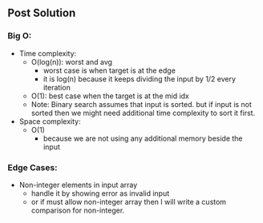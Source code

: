 ## Post Solution

### Big O:

- Time complexity:
  - O(log(n)): worst and avg
    - worst case is when target is at the edge
    - it is log(n) because it keeps dividing the input by 1/2 every iteration
  - O(1): best case when the target is at the mid idx
  - Note: Binary search assumes that input is sorted. but if input is not sorted then we might need additional time complexity to sort it first.
- Space complexity:
  - O(1)
    - because we are not using any additional memory beside the input

### Edge Cases:

- Non-integer elements in input array
  - handle it by showing error as invalid input
  - or if must allow non-integer array then I will write a custom comparison for non-integer.
